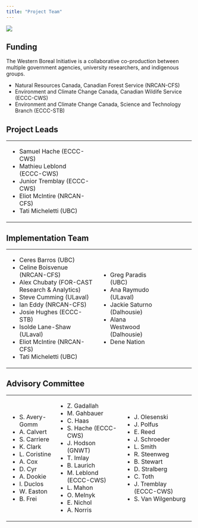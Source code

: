 ```yaml
---
title: "Project Team"
---
```


![](images/dene_canada_afn.png)

## Funding

The Western Boreal Initiative is a collaborative co-production between multiple government agencies, university researchers, and indigenous groups.

-   Natural Resources Canada, Canadian Forest Service (NRCAN-CFS)
-   Environment and Climate Change Canada, Canadian Wildife Service (ECCC-CWS)
-   Environment and Climate Change Canada, Science and Technology Branch (ECCC-STB)

## Project Leads

+--------------------------------+------------------+------------------+
| -   Samuel Hache (ECCC-CWS)    |                  |                  |
| -   Mathieu Leblond (ECCC-CWS) |                  |                  |
| -   Junior Tremblay (ECCC-CWS) |                  |                  |
| -   Eliot McIntire (NRCAN-CFS) |                  |                  |
| -   Tati Micheletti (UBC)      |                  |                  |
+--------------------------------+------------------+------------------+

## Implementation Team

+--------------------------------------------------+--------------------------------+-------------------+
| -   Ceres Barros (UBC)                           | -   Greg Paradis (UBC)         |                   |
| -   Celine Boisvenue (NRCAN-CFS)                 | -   Ana Raymudo (ULaval)       |                   |
| -   Alex Chubaty (FOR-CAST Research & Analytics) | -   Jackie Saturno (Dalhousie) |                   |
| -   Steve Cumming (ULaval)                       | -   Alana Westwood (Dalhousie) |                   |
| -   Ian Eddy (NRCAN-CFS)                         | -   Dene Nation                |                   |
| -   Josie Hughes (ECCC-STB)                      |                                |                   |
| -   Isolde Lane-Shaw (ULaval)                    |                                |                   |
| -   Eliot McIntire (NRCAN-CFS)                   |                                |                   |
| -   Tati Micheletti (UBC)                        |                                |                   |
+--------------------------------------------------+--------------------------------+-------------------+

## Advisory Committee

+-------------------+---------------------------+----------------------------+
| -   S. Avery-Gomm | -   Z. Gadallah           | -   J. Olesenski           |
| -   A. Calvert    | -   M. Gahbauer           | -   J. Polfus              |
| -   S. Carriere   | -   C. Haas               | -   E. Reed                |
| -   K. Clark      | -   S. Hache (ECCC-CWS)   | -   J. Schroeder           |
| -   L. Coristine  | -   J. Hodson (GNWT)      | -   L. Smith               |
| -   A. Cox        | -   T. Imlay              | -   R. Steenweg            |
| -   D. Cyr        | -   B. Laurich            | -   B. Stewart             |
| -   A. Dookie     | -   M. Leblond (ECCC-CWS) | -   D. Stralberg           |
| -   I. Duclos     | -   L. Mahon              | -   C. Toth                |
| -   W. Easton     | -   O. Melnyk             | -   J. Tremblay (ECCC-CWS) |
| -   B. Frei       | -   E. Nichol             | -   S. Van Wilgenburg      |
|                   | -   A. Norris             |                            |
+-------------------+---------------------------+----------------------------+
